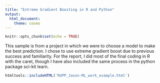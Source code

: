 ```yaml
---
title: "Extreme Gradient Boosting in R and Python"
output: 
  html_document:
    theme: cosmo
---
```


```r
knitr::opts_chunk$set(echo = TRUE)
```

This sample is from a project in which we were to choose a model to make the best prediction. I chose to use extreme gradient boost due to previous success and familiarity. For the report, I did most of the final coding in R with the caret, though I have also included the same process in the python package sci-kit learn.


```r
htmltools::includeHTML('RUPP_Jason-ML_work_example.html')
```


